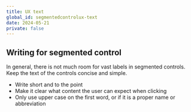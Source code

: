 ```yaml
---
title: UX text
global_id: segmentedcontrolux-text
date: 2024-05-21
private: false
---
```


## Writing for segmented control
In general, there is not much room for vast labels in segmented controls. Keep the text of the controls concise and simple.

- Write short and to the point
- Make it clear what content the user can expect when clicking
- Only use upper case on the first word, or if it is a proper name or abbreviation

